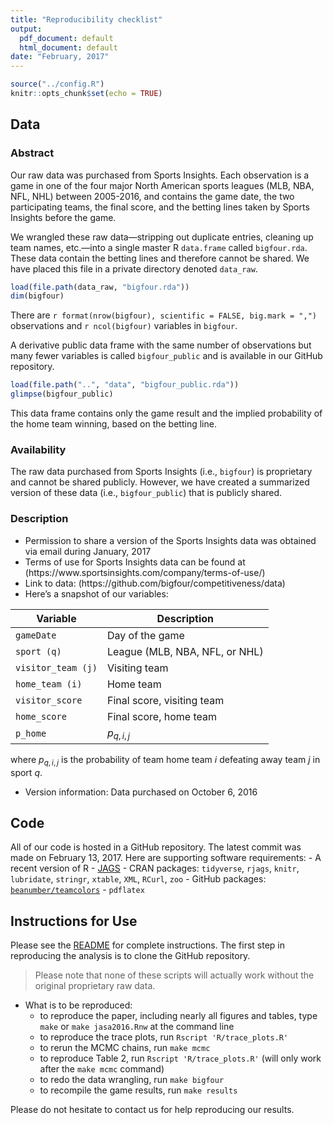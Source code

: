 ```yaml
---
title: "Reproducibility checklist"
output:
  pdf_document: default
  html_document: default
date: "February, 2017"
---
```


```r
source("../config.R")
knitr::opts_chunk$set(echo = TRUE)
```


## Data

### Abstract 
Our raw data was purchased from Sports Insights. Each observation is a game in one of the four major North American sports leagues (MLB, NBA, NFL, NHL) between 2005-2016, and contains the game date, the two participating teams, the final score, and the betting lines taken by Sports Insights before the game. 

We wrangled these raw data---stripping out duplicate entries, cleaning up team names, etc.---into a single master R `data.frame` called `bigfour.rda`. These data contain the betting lines and therefore cannot be shared. We have placed this file in a private directory denoted `data_raw`.

```r
load(file.path(data_raw, "bigfour.rda"))
dim(bigfour)
```

There are `r format(nrow(bigfour), scientific = FALSE, big.mark = ",")` observations and `r ncol(bigfour)` variables in `bigfour`.

A derivative public data frame with the same number of observations but many fewer variables is called `bigfour_public` and is available in our GitHub repository. 

```r
load(file.path("..", "data", "bigfour_public.rda"))
glimpse(bigfour_public)
```

This data frame contains only the game result and the implied probability of the home team winning, based on the betting line. 

### Availability 

The raw data purchased from Sports Insights (i.e., `bigfour`) is proprietary and cannot be shared publicly. However, we have created a summarized version of these data (i.e., `bigfour_public`) that is publicly shared. 

### Description 

- Permission to share a version of the Sports Insights data was obtained via email during January, 2017
- Terms of use for Sports Insights data can be found at (https://www.sportsinsights.com/company/terms-of-use/)
- Link to data: (https://github.com/bigfour/competitiveness/data)
- Here's a snapshot of our variables:

Variable | Description
------------- | -------------
`gameDate` | Day of the game
`sport (q)` | League (MLB, NBA, NFL, or NHL)
`visitor_team (j)` | Visiting team 
`home_team (i)` | Home team 
`visitor_score` | Final score, visiting team
`home_score` | Final score, home team
`p_home` | $p_{q,i,j}$

where $p_{q,i,j}$ is the probability of team home team $i$ defeating away team $j$ in sport $q$. 

- Version information: Data purchased on October 6, 2016

## Code

All of our code is hosted in a GitHub repository. The latest commit was made on February 13, 2017. 
Here are supporting software requirements:
    - A recent version of R
    - [JAGS](http://mcmc-jags.sourceforge.net/)
    - CRAN packages: `tidyverse`, `rjags`, `knitr`, `lubridate`, `stringr`, `xtable`, `XML`, `RCurl`, `zoo`
    - GitHub packages: [`beanumber/teamcolors`](https://github.com/beanumber/teamcolors)
    - `pdflatex`

## Instructions for Use

Please see the [README](https://github.com/bigfour/competitiveness/blob/master/README.md) for complete instructions. The first step in reproducing the analysis is to clone the GitHub repository. 

> Please note that none of these scripts will actually work without the original proprietary raw data. 

- What is to be reproduced:
    - to reproduce the paper, including nearly all figures and tables, type `make` or `make jasa2016.Rnw` at the command line
    - to reproduce the trace plots, run `Rscript 'R/trace_plots.R'`
    - to rerun the MCMC chains, run `make mcmc`
    - to reproduce Table 2, run `Rscript 'R/trace_plots.R'` (will only work after the `make mcmc` command)
    - to redo the data wrangling, run `make bigfour`
    - to recompile the game results, run `make results`

Please do not hesitate to contact us for help reproducing our results. 
